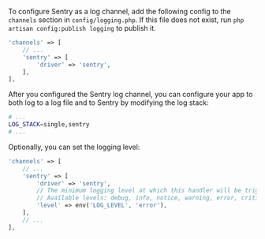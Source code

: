 To configure Sentry as a log channel, add the following config to the `channels` section in `config/logging.php`. If this file does not exist, run `php artisan config:publish logging` to publish it.

```php {filename:config/logging.php}
'channels' => [
    // ...
    'sentry' => [
        'driver' => 'sentry',
    ],
],
```

After you configured the Sentry log channel, you can configure your app to both log to a log file and to Sentry by modifying the log stack:

```bash {filename:.env}
# ...
LOG_STACK=single,sentry
# ...
```

Optionally, you can set the logging level:

```php {filename:config/logging.php}
'channels' => [
    // ...
    'sentry' => [
        'driver' => 'sentry',
        // The minimum logging level at which this handler will be triggered
        // Available levels: debug, info, notice, warning, error, critical, alert, emergency
        'level' => env('LOG_LEVEL', 'error'),
    ],
    // ...
],
```
